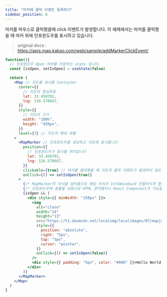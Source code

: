 ```yaml
---
title: "마커에 클릭 이벤트 등록하기"
sidebar_position: 6
---
```


마커를 마우스로 클릭했을때 click 이벤트가 발생합니다. 이 예제에서는 마커를 클릭했을 때 마커 위에 인포윈도우를 표시하고 있습니다.

> original docs : https://apis.map.kakao.com/web/sample/addMarkerClickEvent/

```jsx live
function(){
  // 인포윈도우 Open 여부를 저장하는 state 입니다.
  const [isOpen, setIsOpen] = useState(false)

  return (
    <Map // 지도를 표시할 Container
      center={{
        // 지도의 중심좌표
        lat: 33.450701,
        lng: 126.570667,
      }}
      style={{
        // 지도의 크기
        width: "100%",
        height: "450px",
      }}
      level={3} // 지도의 확대 레벨
    >
      <MapMarker // 인포윈도우를 생성하고 지도에 표시합니다
        position={{
          // 인포윈도우가 표시될 위치입니다
          lat: 33.450701,
          lng: 126.570667,
        }}
        clickable={true} // 마커를 클릭했을 때 지도의 클릭 이벤트가 발생하지 않도록 설정합니다
        onClick={() => setIsOpen(true)}
      >
        {/* MapMarker의 자식을 넣어줌으로 해당 자식이 InfoWindow로 만들어지게 합니다 */}
        {/* 인포윈도우에 표출될 내용으로 HTML 문자열이나 React Component가 가능합니다 */}
        {isOpen && (
          <div style={{ minWidth: "150px" }}>
            <img
              alt="close"
              width="14"
              height="13"
              src="https://t1.daumcdn.net/localimg/localimages/07/mapjsapi/2x/bt_close.gif"
              style={{
                position: "absolute",
                right: "5px",
                top: "5px",
                cursor: "pointer",
              }}
              onClick={() => setIsOpen(false)}
            />
            <div style={{ padding: "5px", color: "#000" }}>Hello World!</div>
          </div>
        )}
      </MapMarker>
    </Map>
  )
}
```
